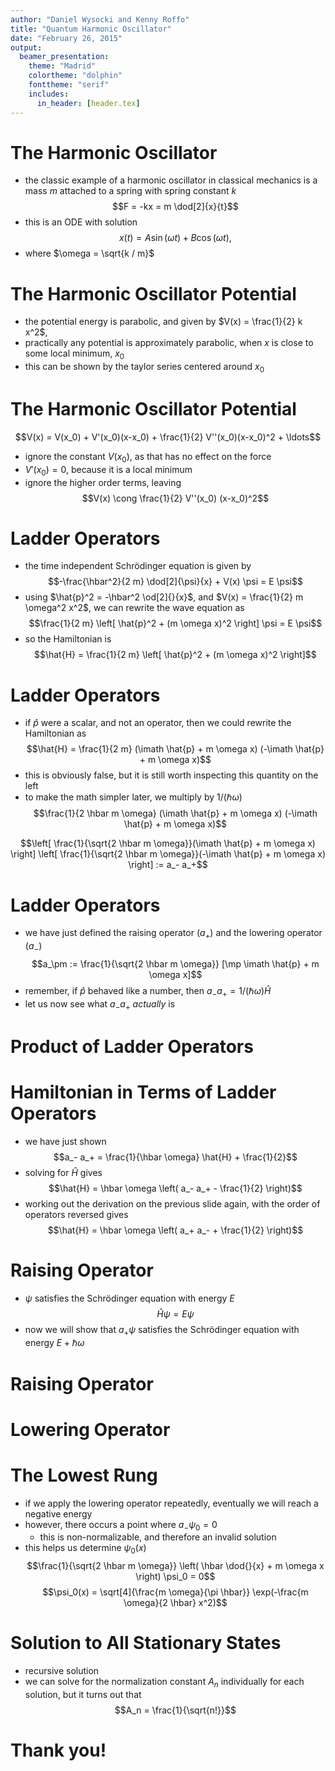 ```yaml
---
author: "Daniel Wysocki and Kenny Roffo"
title: "Quantum Harmonic Oscillator"
date: "February 26, 2015"
output:
  beamer_presentation:
    theme: "Madrid"
    colortheme: "dolphin"
    fonttheme: "serif"
    includes:
      in_header: [header.tex]
---
```


# The Harmonic Oscillator

- the classic example of a harmonic oscillator in classical mechanics is a
  mass $m$ attached to a spring with spring constant $k$
$$F = -kx = m \dod[2]{x}{t}$$
- this is an ODE with solution
$$x(t) = A \sin(\omega t) + B \cos(\omega t),$$
- where $\omega = \sqrt{k / m}$

# The Harmonic Oscillator Potential

- the potential energy is parabolic, and given by $V(x) = \frac{1}{2} k x^2$,
- practically any potential is approximately parabolic, when $x$ is close to
  some local minimum, $x_0$
- this can be shown by the taylor series centered around $x_0$


# The Harmonic Oscillator Potential

$$V(x) = V(x_0) + V'(x_0)(x-x_0) + \frac{1}{2} V''(x_0)(x-x_0)^2 + \ldots$$

- ignore the constant $V(x_0)$, as that has no effect on the force
- $V'(x_0) = 0$, because it is a local minimum
- ignore the higher order terms, leaving
$$V(x) \cong \frac{1}{2} V''(x_0) (x-x_0)^2$$


# Ladder Operators

- the time independent Schrödinger equation is given by
$$-\frac{\hbar^2}{2 m} \dod[2]{\psi}{x} + V(x) \psi = E \psi$$
- using $\hat{p}^2 = -\hbar^2 \od[2]{}{x}$,
  and $V(x) = \frac{1}{2} m \omega^2 x^2$, we can rewrite the wave equation as
$$\frac{1}{2 m} \left[ \hat{p}^2 + (m \omega x)^2 \right] \psi = E \psi$$
- so the Hamiltonian is
$$\hat{H} = \frac{1}{2 m} \left[ \hat{p}^2 + (m \omega x)^2 \right]$$



# Ladder Operators

- if $\hat{p}$ were a scalar, and not an operator, then we could rewrite the
  Hamiltonian as
$$\hat{H} = \frac{1}{2 m}
  (\imath \hat{p} + m \omega x) (-\imath \hat{p} + m \omega x)$$
- this is obviously false, but it is still worth inspecting this quantity on
  the left
- to make the math simpler later, we multiply by $1/(\hbar\omega)$
$$\frac{1}{2 \hbar m \omega}
  (\imath \hat{p} + m \omega x) (-\imath \hat{p} + m \omega x)$$

$$\left[ \frac{1}{\sqrt{2 \hbar m \omega}}(\imath \hat{p} + m \omega x)  \right]
\left[ \frac{1}{\sqrt{2 \hbar m \omega}}(-\imath \hat{p} + m \omega x) \right]
:= a_- a_+$$


# Ladder Operators

- we have just defined the raising operator ($a_+$) and the lowering operator
  ($a_-$)
$$a_\pm :=
  \frac{1}{\sqrt{2 \hbar m \omega}} [\mp \imath \hat{p} + m \omega x]$$
- remember, if $\hat{p}$ behaved like a number, then
  $a_- a_+ = 1/(\hbar \omega) \hat{H}$
- let us now see what $a_- a_+$ *actually* is


# Product of Ladder Operators

\begin{align*}
a_- a_+ &=
\frac{1}{2 \hbar m \omega}
(\imath \hat{p} + m \omega x)
(-\imath \hat{p} + m \omega x)
\\ &=
\frac{1}{2 \hbar m \omega}
[\hat{p}^2 + (m \omega x)^2 - \imath m \omega (x \hat{p} - \hat{p} x)]
\\ &=
\frac{1}{2 \hbar m \omega}
[\hat{p}^2 + (m \omega x)^2 - \imath m \omega [x, \hat{p}]]
\\ &=
\frac{1}{2 \hbar m \omega}
[\hat{p}^2 + (m \omega x)^2 - \imath m \omega (\imath \hbar)]
\\ &=
\frac{1}{2 \hbar m \omega} [\hat{p}^2 + (m \omega x)^2] + \frac{1}{2}
\\ &=
\frac{1}{\hbar \omega} \hat{H} + \frac{1}{2}
\end{align*}


# Hamiltonian in Terms of Ladder Operators

- we have just shown
$$a_- a_+ = \frac{1}{\hbar \omega} \hat{H} + \frac{1}{2}$$
- solving for $\hat{H}$ gives
$$\hat{H} = \hbar \omega \left( a_- a_+ - \frac{1}{2} \right)$$
- working out the derivation on the previous slide again, with the order of
  operators reversed gives
$$\hat{H} = \hbar \omega \left( a_+ a_- + \frac{1}{2} \right)$$


# Raising Operator

- $\psi$ satisfies the Schrödinger equation with energy $E$
$$\hat{H} \psi = E \psi$$
- now we will show that $a_+ \psi$ satisfies the Schrödinger equation with
  energy $E + \hbar\omega$

# Raising Operator

\begin{align*}
\hat{H} (a_+ \psi) &=
\hbar \omega \left( a_+ a_- + \frac{1}{2} \right) (a_+ \psi) =
\hbar \omega \left( a_+ a_- a_+ + \frac{1}{2} a_+ \right) \psi
\\ &=
\hbar \omega a_+ \left( a_- a_+ + \frac{1}{2} \right) \psi =
a_+ \left[ \hbar \omega \left( a_+ a_- + \frac{1}{2} + 1 \right) \psi \right]
\\ &=
a_+ (\hat{H} + \hbar \omega) \psi =
a_+ (E + \hbar \omega) \psi =
(E + \hbar \omega) (a_+ \psi).
\end{align*}


# Lowering Operator

\begin{align*}
\hat{H} (a_- \psi) &=
\hbar \omega \left( a_- a_+ - \frac{1}{2} \right) (a_- \psi) =
\hbar \omega \left( a_- a_+ a_- - \frac{1}{2} a_- \right) \psi
\\ &=
\hbar \omega a_- \left( a_+ a_- - \frac{1}{2} \right) \psi =
a_- \left[ \hbar \omega \left( a_- a_+ - \frac{1}{2} - 1 \right) \psi \right]
\\ &=
a_- (\hat{H} - \hbar \omega) \psi =
a_- (E - \hbar \omega) \psi =
(E - \hbar \omega) (a_- \psi).
\end{align*}


# The Lowest Rung

- if we apply the lowering operator repeatedly, eventually we will reach a
  negative energy
- however, there occurs a point where $a_- \psi_0 = 0$
    - this is non-normalizable, and therefore an invalid solution
- this helps us determine $\psi_0(x)$
$$\frac{1}{\sqrt{2 \hbar m \omega}}
  \left( \hbar \dod{}{x} + m \omega x \right) \psi_0 =
  0$$
$$\psi_0(x) =
  \sqrt[4]{\frac{m \omega}{\pi \hbar}} \exp(-\frac{m \omega}{2 \hbar} x^2)$$

# Solution to All Stationary States

- recursive solution
\begin{align*}
\psi_0(x) &=
\sqrt[4]{\frac{m \omega}{\pi \hbar}} \exp(-\frac{m \omega}{2 \hbar} x^2)
\\
\psi_n(x) &=
A_n (a_+)^n \psi_0(x), \quad
\text{ with }
E_n = \left( n + \frac{1}{2} \right) \hbar \omega
\end{align*}
- we can solve for the normalization constant $A_n$ individually for each
  solution, but it turns out that
$$A_n = \frac{1}{\sqrt{n!}}$$



# Thank you!
